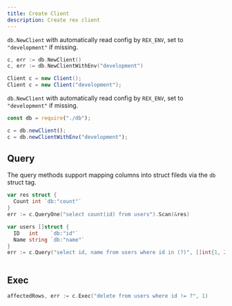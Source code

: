 ```yaml
---
title: Create Client
description: Create rex client
---
```



<Tabs groupId="generator">
  <TabItem value="go" label="Go" default>

`db.NewClient` with automatically read config by `REX_ENV`, set to `"development"` if missing.

```go
c, err := db.NewClient()
c, err := db.NewClientWithEnv("development")
```

  </TabItem>
  <TabItem value="java" label="Java">

```java
Client c = new Client();
Client c = new Client("development");
```

  </TabItem>
  <TabItem value="typescript" label="TypeScript">

`db.NewClient` with automatically read config by `REX_ENV`, set to `"development"` if missing.

```typescript
const db = require("./db");

c = db.newClient();
c = db.newClientWithEnv("development");
```

  </TabItem>
</Tabs>

## Query

<Tabs groupId="generator">
  <TabItem value="go" label="Go" default>

The query methods support mapping columns into struct fileds via the `db` struct tag.

```go
var res struct {
  Count int `db:"count"`
}
err := c.QueryOne("select count(id) from users").Scan(&res)
```

```go
var users []struct {
  ID   int    `db:"id"`
  Name string `db:"name"`
}
err := c.Query("select id, name from users where id in (?)", []int{1, 2}).Scan(&users)
```

  </TabItem>
  <TabItem value="java" label="Java">

```java

```

  </TabItem>
  <TabItem value="typescript" label="TypeScript">

  </TabItem>
</Tabs>

## Exec

<Tabs groupId="generator">
  <TabItem value="go" label="Go" default>

```go
affectedRows, err := c.Exec("delete from users where id != ?", 1)
```

  </TabItem>
  <TabItem value="java" label="Java">

```java

```

  </TabItem>
  <TabItem value="typescript" label="TypeScript">

```typescript

```

  </TabItem>
</Tabs>
